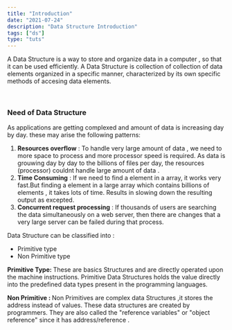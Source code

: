 ```yaml
---
title: "Introduction"
date: "2021-07-24"
description: "Data Structure Introduction"
tags: ["ds"]
type: "tuts"
---
```


A Data Structure is a way to store and organize data in a computer , so that it can be used efficiently. A Data Structure is collection of collection of data elements organized in a specific manner, characterized by its own specific methods of accesing data elements.

<br/>
<h3>Need of Data Structure</h3>
    As applications are getting complexed and amount of data is increasing day by day. these may arise the following patterns: 

1. <strong>Resources overflow</strong> : To handle very large amount of data , we need to more space to process and more processor speed is required. As data is grouwing day by day to the billions of files per day, the resources (processor) couldnt handle large amount of data .
2. <strong>Time Consuming</strong> : If we need to find a element in a array, it works very fast.But finding a element in a large array which contains billions of elements , it takes lots of time. Results in slowing down the resulting output as excepted.
3. <strong>Concurrent request processing</strong> : If thousands of users are searching the data simultaneously on a web server, then there are changes that a very large server can be failed during that process.

Data Structure can be classified into :
  <ul>
    <li>Primitive type</li>
    <li>Non Primitive type</li>
  </ul>
<strong>Primitive Type: </strong> These are basics Structures and are directly operated upon the machine instructions. Primitive Data Structures holds the value directly into the predefined data types present in the programming languages. 
<br/>

<strong>Non Primitive : </strong> Non Primitives are complex data Structures ,it stores the address instead of values. These data structures are created by programmers. They are also called the "reference variables" or "object reference" since it has address/reference .  

